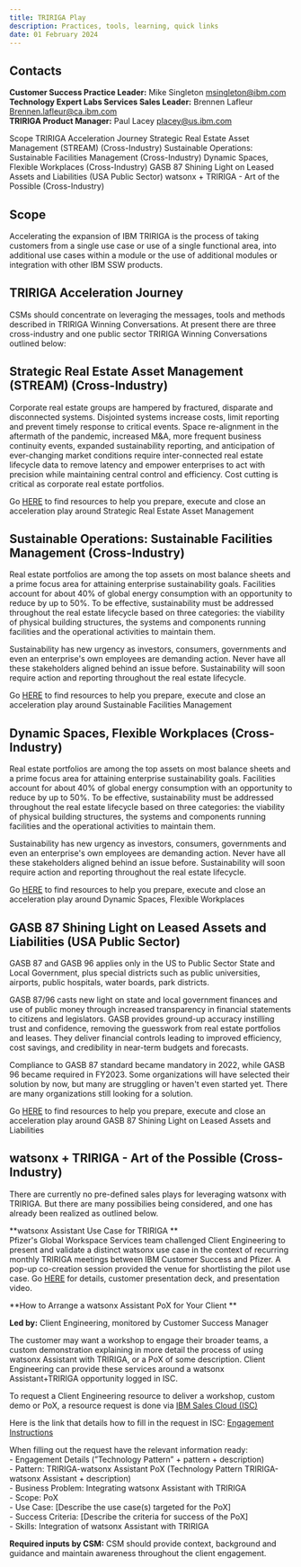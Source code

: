 ```yaml
---
title: TRIRIGA Play
description: Practices, tools, learning, quick links
date: 01 February 2024
---
```


## Contacts<br/>
**Customer Success Practice Leader:** Mike Singleton   msingleton@ibm.com<br/>
**Technology Expert Labs Services Sales Leader:** Brennen Lafleur  Brennen.lafleur@ca.ibm.com<br/>
**TRIRIGA Product Manager:** Paul Lacey   placey@us.ibm.com<br/>

<Row>

</Row>

<AnchorLinks small>
<AnchorLink>Scope</AnchorLink>
<AnchorLink>TRIRIGA Acceleration Journey</AnchorLink>
<AnchorLink>Strategic Real Estate Asset Management (STREAM) (Cross-Industry)</AnchorLink>
<AnchorLink>Sustainable Operations: Sustainable Facilities Management (Cross-Industry)</AnchorLink>
<AnchorLink>Dynamic Spaces, Flexible Workplaces  (Cross-Industry)</AnchorLink>
<AnchorLink>GASB 87 Shining Light on Leased Assets and Liabilities  (USA Public Sector)</AnchorLink>
<AnchorLink>watsonx + TRIRIGA - Art of the Possible  (Cross-Industry)</AnchorLink>
</AnchorLinks>

## Scope
Accelerating the expansion of IBM TRIRIGA is the process of taking customers from a single use case or use of a single functional area, into additional use cases within a module or the use of additional modules or integration with other IBM SSW products.

## TRIRIGA Acceleration Journey
CSMs should concentrate on leveraging the messages, tools and methods described in TRIRIGA Winning Conversations.  At present there are three cross-industry and one public sector TRIRIGA Winning Conversations outlined below:

<Row>

## Strategic Real Estate Asset Management (STREAM) (Cross-Industry)
Corporate real estate groups are hampered by fractured, disparate and disconnected systems. Disjointed systems increase costs, limit reporting and prevent timely response to critical events.
Space re-alignment in the aftermath of the pandemic, increased M&A, more frequent business continuity events, expanded sustainability reporting, and anticipation of ever-changing market conditions require inter-connected real estate lifecycle data to remove latency and empower enterprises to act with precision while maintaining central control and efficiency.  Cost cutting is critical as corporate real estate portfolios.

Go <a target='_blank' rel='noreferrer noopener' href="https://ibm.seismic.com/Link/Content/DCbpB9dhb9JPVG9TJD48PcjfTm98">HERE</a> to find resources to help you prepare, execute and close an acceleration play around Strategic Real Estate Asset Management<br/>
</Row>

<Row>

## Sustainable Operations: Sustainable Facilities Management (Cross-Industry)
Real estate portfolios are among the top assets on most balance sheets and a prime focus area for attaining enterprise sustainability goals. Facilities account for about 40% of global energy consumption with an opportunity to reduce by up to 50%. To be effective, sustainability must be addressed throughout the real estate lifecycle based on three categories: the viability of physical building structures, the systems and components running facilities and the operational activities to maintain them.

Sustainability has new urgency as investors, consumers, governments and even an enterprise's own employees are demanding action.  Never have all these stakeholders aligned behind an issue before.  Sustainability will soon require action and reporting throughout the real estate lifecycle.

Go <a target='_blank' rel='noreferrer noopener' href="https://ibm.seismic.com/Link/Content/DCG8PfV36WBXR8FFXB26CJGc69c3">HERE</a> to find resources to help you prepare, execute and close an acceleration play around Sustainable Facilities Management<br/>

</Row>
<Row>

## Dynamic Spaces, Flexible Workplaces  (Cross-Industry)
Real estate portfolios are among the top assets on most balance sheets and a prime focus area for attaining enterprise sustainability goals. Facilities account for about 40% of global energy consumption with an opportunity to reduce by up to 50%. To be effective, sustainability must be addressed throughout the real estate lifecycle based on three categories: the viability of physical building structures, the systems and components running facilities and the operational activities to maintain them.

Sustainability has new urgency as investors, consumers, governments and even an enterprise's own employees are demanding action.  Never have all these stakeholders aligned behind an issue before.  Sustainability will soon require action and reporting throughout the real estate lifecycle.

Go <a target='_blank' rel='noreferrer noopener' href="https://ibm.seismic.com/Link/Content/DCpPj4dH863DB8fBXG77mfW3TDPB">HERE</a> to find resources to help you prepare, execute and close an acceleration play around Dynamic Spaces, Flexible Workplaces<br/>

</Row>

<Row>

## GASB 87 Shining Light on Leased Assets and Liabilities  (USA Public Sector)
GASB 87 and GASB 96 applies only in the US to Public Sector State and Local Government, plus special districts such as public universities, airports, public hospitals, water boards, park districts.

GASB 87/96 casts new light on state and local government finances and use of public money through increased transparency in financial statements to citizens and legislators. GASB provides ground-up accuracy instilling trust and confidence, removing the guesswork from real estate portfolios and leases. They deliver financial controls leading to improved efficiency, cost savings, and credibility in near-term budgets and forecasts.

Compliance to GASB 87 standard became mandatory in 2022, while GASB 96 became required in FY2023.  Some organizations will have selected their solution by now, but many are struggling or haven't even started yet.  There are many organizations still looking for a solution.

Go <a target='_blank' rel='noreferrer noopener' href="https://ibm.seismic.com/Link/Content/DCQpDX7DCq7hpGCJFTccmHbVXRb8">HERE</a> to find resources to help you prepare, execute and close an acceleration play around GASB 87 Shining Light on Leased Assets and Liabilities<br/>

</Row>

<Row>

## watsonx + TRIRIGA - Art of the Possible  (Cross-Industry)
There are currently no pre-defined sales plays for leveraging watsonx with TRIRIGA.  But there are many possibilies being considered, and one has already been realized as outlined below.<br/>

**watsonx Assistant Use Case for TRIRIGA **<br/>
Pfizer's Global Workspace Services team challenged Client Engineering to present and validate a distinct watsonx use case in the context of recurring monthly TRIRIGA meetings between IBM Customer Success and Pfizer. A pop-up co-creation session provided the venue for shortlisting the pilot use case.  Go <a target='_blank' rel='HERE' href="https://w3.ibm.com/services/lighthouse/spaces/view/stars/documents/210850">HERE</a> for details, customer presentation deck, and presentation video.<br/>
</Row>

**How to Arrange a watsonx Assistant PoX for Your Client ** <br/>

**Led by:** Client Engineering, monitored by Customer Success Manager <br/>

The customer may want a workshop to engage their broader teams, a custom demonstration explaining in more detail the process of using watsonx Assistant with TRIRIGA, or a PoX of some description. Client Engineering can provide these services around a watsonx Assistant+TRIRIGA opportunity logged in ISC.

To request a Client Engineering resource to deliver a workshop, custom demo or PoX, a resource request is done via [IBM Sales Cloud (ISC)](https://ibmsc.lightning.force.com/lightning/page/home)<br/>

Here is the link that details how to fill in the request in ISC:  [Engagement Instructions](https://w3.ibm.com/w3publisher/client-engineering/engage/engagement-instructions) <br/>

<Row>
When filling out the request have the relevant information ready:<br/>
- Engagement Details (”Technology Pattern” + pattern + description) <br/>
- Pattern: TRIRIGA-watsonx Assistant PoX (Technology Pattern TRIRIGA-watsonx Assistant + description) <br/>
- Business Problem: Integrating watsonx Assistant with TRIRIGA <br/>
- Scope: PoX <br/>
- Use Case: [Describe the use case(s) targeted for the PoX] <br/>
- Success Criteria: [Describe the criteria for success of the PoX] <br/>
- Skills: Integration of watsonx Assistant with TRIRIGA<br/>
</Row>

**Required inputs by CSM:** CSM should provide context, background and guidance and maintain awareness throughout the client engagement.<br/>

<Row>

</Row>
